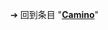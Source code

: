 {{LPR|
 article = Camino
|latest_release_version = 
|latest_release_date = 
}}<noinclude>

➔ 回到条目 "'''[[Camino]]'''"
</noinclude>